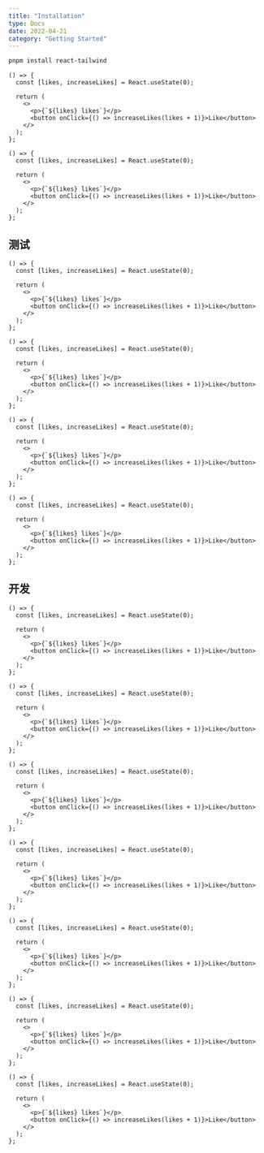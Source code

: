 ```yaml
---
title: "Installation"
type: Docs
date: 2022-04-21
category: "Getting Started"
---
```


```bash
pnpm install react-tailwind
```

```tsx live
() => {
  const [likes, increaseLikes] = React.useState(0);

  return (
    <>
      <p>{`${likes} likes`}</p>
      <button onClick={() => increaseLikes(likes + 1)}>Like</button>
    </>
  );
};
```

```tsx
() => {
  const [likes, increaseLikes] = React.useState(0);

  return (
    <>
      <p>{`${likes} likes`}</p>
      <button onClick={() => increaseLikes(likes + 1)}>Like</button>
    </>
  );
};
```

## 测试

```tsx
() => {
  const [likes, increaseLikes] = React.useState(0);

  return (
    <>
      <p>{`${likes} likes`}</p>
      <button onClick={() => increaseLikes(likes + 1)}>Like</button>
    </>
  );
};
```

```tsx
() => {
  const [likes, increaseLikes] = React.useState(0);

  return (
    <>
      <p>{`${likes} likes`}</p>
      <button onClick={() => increaseLikes(likes + 1)}>Like</button>
    </>
  );
};
```

```tsx
() => {
  const [likes, increaseLikes] = React.useState(0);

  return (
    <>
      <p>{`${likes} likes`}</p>
      <button onClick={() => increaseLikes(likes + 1)}>Like</button>
    </>
  );
};
```

```tsx
() => {
  const [likes, increaseLikes] = React.useState(0);

  return (
    <>
      <p>{`${likes} likes`}</p>
      <button onClick={() => increaseLikes(likes + 1)}>Like</button>
    </>
  );
};
```

## 开发

```tsx
() => {
  const [likes, increaseLikes] = React.useState(0);

  return (
    <>
      <p>{`${likes} likes`}</p>
      <button onClick={() => increaseLikes(likes + 1)}>Like</button>
    </>
  );
};
```

```tsx
() => {
  const [likes, increaseLikes] = React.useState(0);

  return (
    <>
      <p>{`${likes} likes`}</p>
      <button onClick={() => increaseLikes(likes + 1)}>Like</button>
    </>
  );
};
```

```tsx
() => {
  const [likes, increaseLikes] = React.useState(0);

  return (
    <>
      <p>{`${likes} likes`}</p>
      <button onClick={() => increaseLikes(likes + 1)}>Like</button>
    </>
  );
};
```

```tsx
() => {
  const [likes, increaseLikes] = React.useState(0);

  return (
    <>
      <p>{`${likes} likes`}</p>
      <button onClick={() => increaseLikes(likes + 1)}>Like</button>
    </>
  );
};
```

```tsx
() => {
  const [likes, increaseLikes] = React.useState(0);

  return (
    <>
      <p>{`${likes} likes`}</p>
      <button onClick={() => increaseLikes(likes + 1)}>Like</button>
    </>
  );
};
```

```tsx
() => {
  const [likes, increaseLikes] = React.useState(0);

  return (
    <>
      <p>{`${likes} likes`}</p>
      <button onClick={() => increaseLikes(likes + 1)}>Like</button>
    </>
  );
};
```

```tsx
() => {
  const [likes, increaseLikes] = React.useState(0);

  return (
    <>
      <p>{`${likes} likes`}</p>
      <button onClick={() => increaseLikes(likes + 1)}>Like</button>
    </>
  );
};
```
